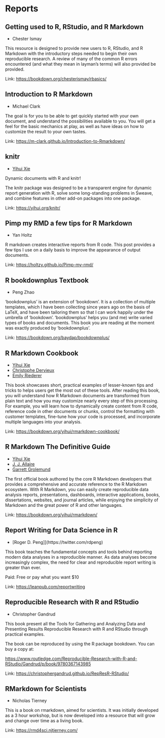 # Reports

## Getting used to R, RStudio, and R Markdown

- Chester Ismay

This resource is designed to provide new users to R, RStudio, and R
Markdown with the introductory steps needed to begin their own
reproducible research. A review of many of the common R errors
encountered (and what they mean in layman's terms) will also provided be
provided.

Link: [https://bookdown.org/chesterismay/rbasics/](https://bookdown.org/chesterismay/rbasics/)

## Introduction to R Markdown

- Michael Clark

The goal is for you to be able to get quickly started with your own
document, and understand the possibilities available to you. You will
get a feel for the basic mechanics at play, as well as have ideas on how
to customize the result to your own tastes.

Link: [https://m-clark.github.io/Introduction-to-Rmarkdown/](https://m-clark.github.io/Introduction-to-Rmarkdown/)

## knitr

- [Yihui Xie](https://yihui.org/)

Dynamic documents with R and knitr!

The knitr package was designed to be a transparent engine for dynamic
report generation with R, solve some long-standing problems in Sweave,
and combine features in other add-on packages into one package.

Link: [https://yihui.org/knitr/](https://yihui.org/knitr/)

## Pimp my RMD a few tips for R Markdown

- Yan Holtz

R markdown creates interactive reports from R code. This post provides a
few tips I use on a daily basis to improve the appearance of output
documents.

Link: [https://holtzy.github.io/Pimp-my-rmd/](https://holtzy.github.io/Pimp-my-rmd/)

## R bookdownplus Textbook

- Peng Zhao

‘bookdownplus’ is an extension of ‘bookdown’. It is a collection of multiple templates, which I have been collecting since years ago on the basis of LaTeX, and have been tailoring them so that I can work happily under the umbrella of ‘bookdown’. ‘bookdownplus’ helps you (and me) write varied types of books and documents. This book you are reading at the moment was exactly produced by ‘bookdownplus’.

Link: [https://bookdown.org/baydap/bookdownplus/](https://bookdown.org/baydap/bookdownplus/)

## R Markdown Cookbook

- [Yihui Xie](https://yihui.org/)
- [Christophe Dervieux](https://twitter.com/chrisderv)
- [Emily Riederer](https://twitter.com/emilyriederer)

This book showcases short, practical examples of lesser-known tips and
tricks to helps users get the most out of these tools. After reading
this book, you will understand how R Markdown documents are transformed
from plain text and how you may customize nearly every step of this
processing. For example, you will learn how to dynamically create
content from R code, reference code in other documents or chunks,
control the formatting with customer templates, fine-tune how your code
is processed, and incorporate multiple languages into your analysis.

Link: [https://bookdown.org/yihui/rmarkdown-cookbook/](https://bookdown.org/yihui/rmarkdown-cookbook/)

## R Markdown The Definitive Guide

- [Yihui Xie](https://yihui.org/)
- [J. J. Allaire](https://github.com/jjallaire)
- [Garrett Grolemund](https://twitter.com/StatGarrett)

The first official book authored by the core R Markdown developers that
provides a comprehensive and accurate reference to the R Markdown
ecosystem. With R Markdown, you can easily create reproducible data
analysis reports, presentations, dashboards, interactive applications,
books, dissertations, websites, and journal articles, while enjoying the
simplicity of Markdown and the great power of R and other languages.

Link: [https://bookdown.org/yihui/rmarkdown/](https://bookdown.org/yihui/rmarkdown/)

## Report Writing for Data Science in R

- [Roger D. Peng]](https://twitter.com/rdpeng)

This book teaches the fundamental concepts and tools behind reporting
modern data analyses in a reproducible manner. As data analyses become
increasingly complex, the need for clear and reproducible report writing
is greater than ever.

Paid: Free or pay what you want $10

Link: [https://leanpub.com/reportwriting](https://leanpub.com/reportwriting)

## Reproducible Research with R and RStudio

- Christopher Gandrud

This book present all the Tools for Gathering and Analyzing Data and
Presenting Results Reproducible Research with R and RStudio through
practical examples.

The book can be reproduced by using the R package bookdown. You can buy a copy at:

<https://www.routledge.com/Reproducible-Research-with-R-and-RStudio/Gandrud/p/book/9780367143985>

Link: [https://christophergandrud.github.io/RepResR-RStudio/](https://christophergandrud.github.io/RepResR-RStudio/)

## RMarkdown for Scientists

- Nicholas Tierney

This is a book on rmarkdown, aimed for scientists. It was initially
developed as a 3 hour workshop, but is now developed into a resource
that will grow and change over time as a living book.

Link: [https://rmd4sci.njtierney.com/](https://rmd4sci.njtierney.com/)


